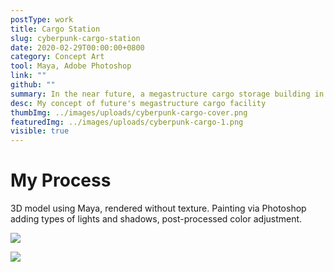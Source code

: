 ```yaml
---
postType: work
title: Cargo Station
slug: cyberpunk-cargo-station
date: 2020-02-29T00:00:00+0800
category: Concept Art
tool: Maya, Adobe Photoshop
link: ""
github: ""
summary: In the near future, a megastructure cargo storage building in the industry zone that sees frequent goods being unloaded via the numerous air vehicle ports. Above housed the skeleton crews employed by numerous mega-corporations.
desc: My concept of future's megastructure cargo facility
thumbImg: ../images/uploads/cyberpunk-cargo-cover.png
featuredImg: ../images/uploads/cyberpunk-cargo-1.png
visible: true
---
```


# My Process

3D model using Maya, rendered without texture. Painting via Photoshop adding types of lights and shadows, post-processed color adjustment.

![](../images/uploads/cyberpunk-cargo-2.png)

![](../images/uploads/cyberpunk-cargo-3.png)
